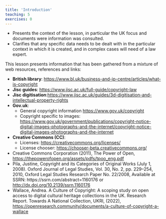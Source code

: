 ```yaml
---
title: 'Introduction'
teaching: 5
exercises: 0
---
```


:::::::::::::::::::::::::::::::::::::: questions 

- Presents the context of the lesson, in particular the UK focus
and documents were information was consulted.
- Clarifies that any specific data needs to be dealt with
in the particular context in which it is created,
and in complex cases will need of a law expert.

::::::::::::::::::::::::::::::::::::::::::::::::




This lesson presents information
that has been gathered from a mixture of
web resources, references and links:


- **British library**:
[https://www.bl.uk/business-and-ip-centre/articles/what-is-copyright](https://www.bl.uk/business-and-ip-centre/articles/what-is-copyright)
- **Jisc guides**: [https://www.jisc.ac.uk/full-guide/copyright-law](https://www.jisc.ac.uk/full-guide/copyright-law)
- **Jisc digitisation**:[https://www.jisc.ac.uk/guides/3d-digitisation-and-intellectual-property-rights](https://www.jisc.ac.uk/guides/3d-digitisation-and-intellectual-property-rights)
- **Gov.uk**: 
  - General copyright information [https://www.gov.uk/copyright](https://www.gov.uk/copyright)
  - Copyright specific to images: [https://www.gov.uk/government/publications/copyright-notice-digital-images-photographs-and-the-internet/copyright-notice-digital-images-photographs-and-the-internet](https://www.gov.uk/government/publications/copyright-notice-digital-images-photographs-and-the-internet/copyright-notice-digital-images-photographs-and-the-internet)
- **Creative Commons (CC)**: 
  - Licenses: [https://creativecommons.org/licenses/](https://creativecommons.org/licenses/)
  -  License chooser: [https://chooser-beta.creativecommons.org/](https://chooser-beta.creativecommons.org/)
- Creative Commons Corporation (2011), The Power of Open, [https://thepowerofopen.org/assets/pdfs/tpoo_eng.pdf](https://thepowerofopen.org/assets/pdfs/tpoo_eng.pdf)
- Pila, Justine, Copyright and its Categories of Original Works (July 1, 2008). Oxford Journal of Legal Studies, Vol. 30, No. 2, pp. 229–254, 2010, Oxford Legal Studies Research Paper No. 22/2008, Available at SSRN: https://ssrn.com/abstract=1160176 or [http://dx.doi.org/10.2139/ssrn.1160176](http://dx.doi.org/10.2139/ssrn.1160176)
- Wallace, Andrea. A Culture of Copyright: A scoping study on open access to digital cultural heritage collections in the UK. Research Report. Towards A National Collection, UKRI, (2022), [https://openresearch.community/documents/a-culture-of-copyright-a-wallace](https://openresearch.community/documents/a-culture-of-copyright-a-wallace)
